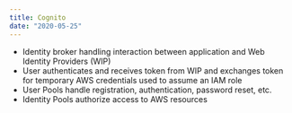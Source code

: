 ```yaml
---
title: Cognito
date: "2020-05-25"
---
```


- Identity broker handling interaction between application and Web Identity Providers (WIP)
- User authenticates and receives token from WIP and exchanges token for temporary AWS credentials used to assume an IAM role
- User Pools handle registration, authentication, password reset, etc.
- Identity Pools authorize access to AWS resources
